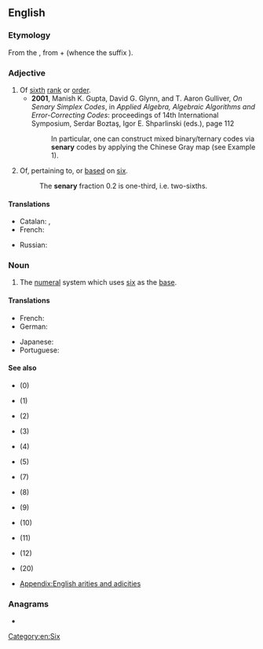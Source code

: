 ==English==

===Etymology===
From the {{der|en|la|sēnārius||consisting of six each}}, from {{m|la|sēnī||six each, six at a time}} + {{m|la|-ārius}} (whence the {{noncog|en|-}} suffix {{m|en|-ary}}).

===Adjective===
{{en-adj|-}}

# Of [[sixth]] [[rank]] or [[order]].
#* '''2001''', Manish K. Gupta, David G. Glynn, and T. Aaron Gulliver, ''On Senary Simplex Codes'', in ''Applied Algebra, Algebraic Algorithms and Error-Correcting Codes'': proceedings of 14th International Symposium, Serdar Boztaş, Igor E. Shparlinski (eds.), page 112
#*: In particular, one can construct mixed binary/ternary codes via '''senary''' codes by applying the Chinese Gray map (see Example 1).
# {{lb|en|arithmetic}} Of, pertaining to, or [[base]]d on [[six]].
#: The '''senary''' fraction 0.2 is one-third, i.e. two-sixths.

====Translations====
{{trans-top|of sixth rank or order}}
* Catalan: {{t|ca|senari|m}}, {{t|ca|senària|f}}
* French: {{t+|fr|sénaire|m|f}}
{{trans-mid}}
* Russian: {{t+|ru|шестеричный}}
{{trans-bottom}}

===Noun===
{{en-noun|-}}

# {{lb|en|arithmetic}} The [[numeral]] system which uses [[six]] as the [[base]].

====Translations====
{{trans-top|numeral system which uses six as the base}}
* French: {{t|fr|système sénaire|m}}
* German: {{t|de|Sechsersystem|n}}
{{trans-mid}}
* Japanese: {{t|ja|六進法|tr=rokusimpō}}
* Portuguese: {{t|pt|sistema senario|m}}
{{trans-bottom}}

====See also====
* {{l|en|nullary}} (0)
* {{l|en|unary}} (1)
* {{l|en|binary}} (2)
* {{l|en|ternary}} (3)
* {{l|en|quaternary}} (4)
* {{l|en|quinary}} (5)
* {{l|en|septenary}} (7)
* {{l|en|octonary}} (8)
* {{l|en|novenary}} (9)
* {{l|en|denary}} (10)
* {{l|en|undenary}} (11)
* {{l|en|duodenary}} (12)
* {{l|en|vigenary}} (20)
* [[Appendix:English arities and adicities]]

===Anagrams===
* {{anagrams|en|a=aenrsy|Arneys|Nearys|Neyras|Raneys|arynes|renays|sarney|yarnes|yearns}}

[[Category:en:Six]]